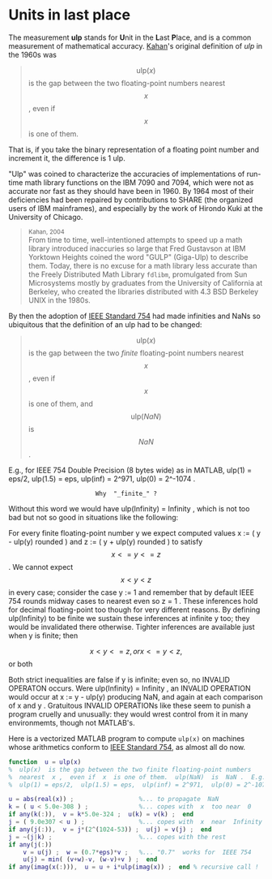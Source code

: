 # Units in last place

The measurement **ulp** stands for **U**nit in the **L**ast **P**lace, and is a common measurement of mathematical accuracy. [Kahan](/people/kahan)'s original definition of *ulp* in the 1960s was

> $$\text{ulp}(x)$$ is the gap between the two floating-point numbers nearest $$x$$, even if $$x$$ is one of them.

That is, if you take the binary representation of a floating point number and increment it, the difference is 1 ulp.

"Ulp"  was coined to characterize the accuracies of implementations of run-time math library functions on the  IBM 7090 and 7094, which were not as accurate nor fast as they should have been in 1960. By 1964 most of their deficiencies had been repaired by contributions to SHARE (the organized users of  IBM  mainframes), and especially by the work of Hirondo Kuki at the  University of Chicago.

> <small className="text-gray-500">Kahan, 2004</small><br/>
> From time to time, well-intentioned attempts to speed up a math library introduced inaccuries so large that Fred Gustavson  at IBM Yorktown Heights  coined the word  "GULP"  (Giga-Ulp)  to describe them.  Today, there is no excuse for a math library less accurate than the  Freely Distributed Math Library `fdlibm`, promulgated from  Sun Microsystems mostly by graduates from the  University of California at Berkeley, who created the libraries distributed with 4.3 BSD Berkeley UNIX in the  1980s.

By then the adoption of [IEEE Standard 754](/spec/ieee754) had made infinities and NaNs so ubiquitous that the definition of an ulp had to be changed:

> $$\text{ulp}(x)$$ is the gap between the two *finite* floating-point numbers nearest $$x$$, even if $$x$$ is one of them, and $$\text{ulp}(NaN)$$  is  $$NaN$$.

E.g.,  for  IEEE 754 Double Precision  (8 bytes wide)  as in  MATLAB,
ulp(1) = eps/2,  ulp(1.5) = eps,  ulp(inf) = 2^971,  ulp(0) = 2^-1074 .

                            Why  "_finite_" ?

Without this word we would have  ulp(Infinity) = Infinity ,  which is
not too bad but not so good in situations like the following:

For every finite floating-point number  y  we expect computed values
    x := ( y - ulp(y) rounded )    and   z := ( y + ulp(y) rounded )
to satisfy  $$x <= y <= z$$.  We cannot expect  $$x < y < z$$  in every
case;  consider the case  y := 1  and remember that by default  IEEE
754  rounds midway cases to nearest even so  z = 1 .  These inferences
hold for decimal floating-point too though for very different reasons.
By defining  ulp(Infinity)  to be finite we sustain these inferences at
infinite  y  too;  they would be invalidated there otherwise.  Tighter
inferences are available just when  y  is finite;  then

$$ x < y <= z ,   or   x <= y < z , $$  or both

Both strict inequalities are false if  y  is infinite;  even so,  no
INVALID OPERATON  occurs.  Were  ulp(Infinity) = Infinity ,  an INVALID
OPERATION  would occur at  x := y - ulp(y)  producing  NaN,  and again
at each comparison of  x  and  y .  Gratuitous  INVALID OPERATIONs
like these seem to punish a program cruelly and unusually:  they would
wrest control from it in many environmemts,  though not  MATLAB's.

Here is a vectorized MATLAB program to compute `ulp(x)` on machines whose arithmetics conform to [IEEE Standard 754](/spec/ieee754), as almost all do now.

```matlab
function  u = ulp(x)
%  ulp(x)  is the gap between the two finite floating-point numbers
%  nearest  x ,  even if  x  is one of them.  ulp(NaN)  is  NaN .  E.g.,
%  ulp(1) = eps/2,  ulp(1.5) = eps,  ulp(inf) = 2^971,  ulp(0) = 2^-1074

u = abs(real(x)) ;                  %... to propagate  NaN
k = ( u < 5.0e-308 ) ;              %... copes with  x  too near  0
if any(k(:)),  v = k*5.0e-324 ;  u(k) = v(k) ;  end
j = ( 9.0e307 < u ) ;               %... copes with  x  near  Infinity
if any(j(:)),  v = j*(2^(1024-53)) ;  u(j) = v(j) ;  end
j = ~(j|k) ;                        %... copes with the rest
if any(j(:))
    v = u(j) ;  w = (0.7*eps)*v ;   %... "0.7"  works for  IEEE 754
    u(j) = min( (v+w)-v, (w-v)+v ) ;  end
if any(imag(x(:))),  u = u + i*ulp(imag(x)) ;  end % recursive call !
```